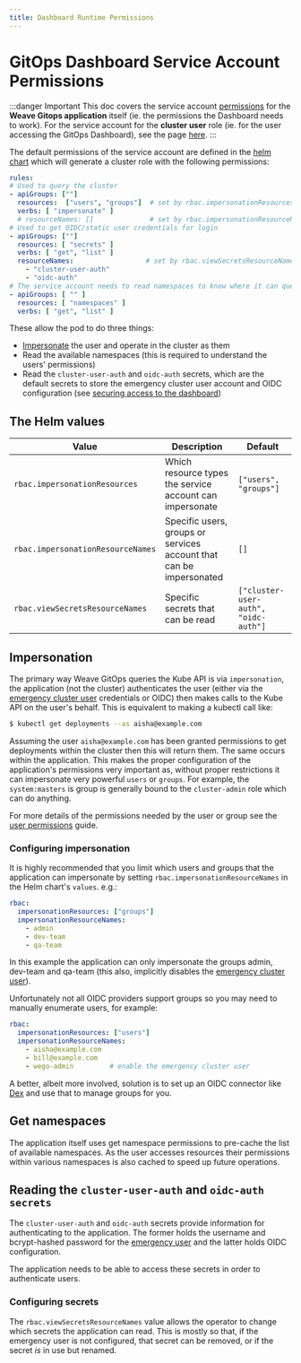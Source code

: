 ```yaml
---
title: Dashboard Runtime Permissions
---
```


# GitOps Dashboard Service Account Permissions

:::danger Important
This doc covers the service account [permissions](https://kubernetes.io/docs/reference/access-authn-authz/rbac/)
for the **Weave Gitops application** itself (ie. the permissions the Dashboard needs to work).
For the service account for the **cluster user** role (ie. for the user accessing the
GitOps Dashboard), see the page [here](user-permissions.mdx).
:::

The default permissions of the service account are defined in the [helm chart](https://github.com/weaveworks/weave-gitops/tree/main/charts/gitops-server/templates/role.yaml) which
will generate a cluster role with the following permissions:

```yaml
rules:
# Used to query the cluster
- apiGroups: [""]
  resources:  ["users", "groups"]  # set by rbac.impersonationResources
  verbs: [ "impersonate" ]
  # resourceNames: []              # set by rbac.impersonationResourceNames
# Used to get OIDC/static user credentials for login
- apiGroups: [""]
  resources: [ "secrets" ]
  verbs: [ "get", "list" ]
  resourceNames:                  # set by rbac.viewSecretsResourceNames
    - "cluster-user-auth"
    - "oidc-auth"
# The service account needs to read namespaces to know where it can query
- apiGroups: [ "" ]
  resources: [ "namespaces" ]
  verbs: [ "get", "list" ]
```

These allow the pod to do three things:
* [Impersonate](https://kubernetes.io/docs/reference/access-authn-authz/authentication/#user-impersonation) the user and operate in the cluster as them
* Read the available namespaces (this is required to understand the users' permissions)
* Read the `cluster-user-auth` and `oidc-auth` secrets, which are the default secrets
  to store the emergency cluster user account and OIDC configuration (see
  [securing access to the dashboard](securing-access-to-the-dashboard.mdx))

## The Helm values

| Value                             | Description                                                         | Default                              |
|-----------------------------------|---------------------------------------------------------------------|--------------------------------------|
| `rbac.impersonationResources`     | Which resource types the service account can impersonate            | `["users", "groups"]`                |
| `rbac.impersonationResourceNames` | Specific users, groups or services account that can be impersonated | `[]`                                 |
| `rbac.viewSecretsResourceNames`   | Specific secrets that can be read                                   | `["cluster-user-auth", "oidc-auth"]` |


## Impersonation

The primary way Weave GitOps queries the Kube API is via `impersonation`, the
application (not the cluster) authenticates the user (either via the [emergency
cluster user](./emergency-user) credentials or OIDC) then makes calls to the Kube API on the user's
behalf. This is equivalent to making a kubectl call like:

```bash
$ kubectl get deployments --as aisha@example.com
```

Assuming the user `aisha@example.com` has been granted permissions to get
deployments within the cluster then this will return them. The same occurs 
within the application. This makes the proper configuration of the application's
permissions very important as, without proper restrictions it can impersonate
very powerful `users` or `groups`. For example, the `system:masters` is group
is generally bound to the `cluster-admin` role which can do anything.

For more details of the permissions needed by the user or group see the
[user permissions](user-permissions.mdx) guide.

### Configuring impersonation

It is highly recommended that you limit which users and groups that the
application can impersonate by setting `rbac.impersonationResourceNames` in
the Helm chart's `values`. e.g.:

```yaml
rbac:
  impersonationResources: ["groups"]
  impersonationResourceNames:
    - admin
    - dev-team
    - qa-team
```
In this example the application can only impersonate the groups admin, dev-team
and qa-team (this also, implicitly disables the [emergency cluster user](./emergency-user)).

Unfortunately not all OIDC providers support groups so you may need to
manually enumerate users, for example:
```yaml
rbac:
  impersonationResources: ["users"]
  impersonationResourceNames:
    - aisha@example.com
    - bill@example.com
    - wego-admin         # enable the emergency cluster user
```

A better, albeit more involved, solution is to set up an OIDC connector like 
[Dex](../guides/setting-up-dex.md) and use that to manage groups for you.

## Get namespaces

The application itself uses get namespace permissions to pre-cache the list of
available namespaces. As the user accesses resources their permissions within
various namespaces is also cached to speed up future operations.

## Reading the `cluster-user-auth` and `oidc-auth secrets`

The `cluster-user-auth` and `oidc-auth` secrets provide information for authenticating
to the application. The former holds the username and bcrypt-hashed password
for the [emergency user](./emergency-user) and the latter holds OIDC configuration.

The application needs to be able to access these secrets in order to
authenticate users.

### Configuring secrets

The `rbac.viewSecretsResourceNames` value allows the operator to change which secrets the
application can read. This is mostly so that, if the emergency user is not
configured, that secret can be removed, or if the secret _is_ in use but renamed.

